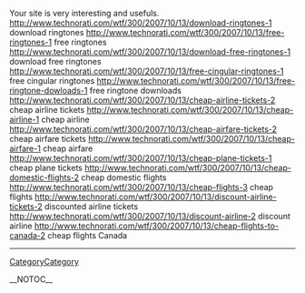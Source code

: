 Your site is very interesting and usefuls. http://www.technorati.com/wtf/300/2007/10/13/download-ringtones-1 download ringtones
http://www.technorati.com/wtf/300/2007/10/13/free-ringtones-1 free ringtones
http://www.technorati.com/wtf/300/2007/10/13/download-free-ringtones-1 download free ringtones
http://www.technorati.com/wtf/300/2007/10/13/free-cingular-ringtones-1 free cingular ringtones
http://www.technorati.com/wtf/300/2007/10/13/free-ringtone-dowloads-1 free ringtone downloads
http://www.technorati.com/wtf/300/2007/10/13/cheap-airline-tickets-2 cheap airline tickets
http://www.technorati.com/wtf/300/2007/10/13/cheap-airline-1 cheap airline
http://www.technorati.com/wtf/300/2007/10/13/cheap-airfare-tickets-2 cheap airfare tickets
http://www.technorati.com/wtf/300/2007/10/13/cheap-airfare-1 cheap airfare
http://www.technorati.com/wtf/300/2007/10/13/cheap-plane-tickets-1 cheap plane tickets
http://www.technorati.com/wtf/300/2007/10/13/cheap-domestic-flights-2 cheap domestic flights
http://www.technorati.com/wtf/300/2007/10/13/cheap-flights-3 cheap flights
http://www.technorati.com/wtf/300/2007/10/13/discount-airline-tickets-2 discounted airline tickets
http://www.technorati.com/wtf/300/2007/10/13/discount-airline-2 discount airline
http://www.technorati.com/wtf/300/2007/10/13/cheap-flights-to-canada-2 cheap flights Canada
----
[[CategoryCategory]]

__NOTOC__